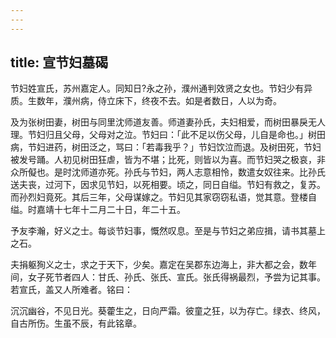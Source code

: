 ```yaml
---
---
---
```

title: 宣节妇墓碣
---



节妇姓宣氏，苏州嘉定人。同知日?永之孙，濮州通判效贤之女也。节妇少有异质。生数年，濮州病，侍立床下，终夜不去。如是者数日，人以为奇。

及为张树田妻，树田与同里沈师道友善。师道妻孙氏，夫妇相爱，而树田暴戾无人理。节妇归且父母，父母对之泣。节妇曰：「此不足以伤父母，儿自是命也。」树田病，节妇进药，树田泛之，骂曰：「若毒我乎？」节妇饮泣而退。及树田死，节妇被发号踊。人初见树田狂虐，皆为不堪；比死，则皆以为喜。而节妇哭之极哀，非众所儗也。是时沈师道亦死。孙氏与节妇，两人志意相怜，数遣女奴往来。比孙氏送夫丧，过河下，因求见节妇，以死相要。顷之，同日自缢。节妇有救之，复苏。而孙烈妇竟死。其后三年，父母谋嫁之。节妇见其家窃窃私语，觉其意。登楼自缢。时嘉靖十七年十二月二十日，年二十五。

予友李瀚，好义之士。每谈节妇事，慨然叹息。至是与节妇之弟应揖，请书其墓上之石。

夫捐躯狥义之士，求之于天下，少矣。嘉定在吴郡东边海上，非大都之会，数年间，女子死节者四人：甘氏、孙氏、张氏、宣氏。张氏得祸最烈，予尝为记其事。若宣氏，盖又人所难者。铭曰：

沉沉幽谷，不见日光。葵藿生之，日向严霜。彼童之狂，以为存亡。绿衣、终风，自古所伤。生虽不辰，有此铭章。